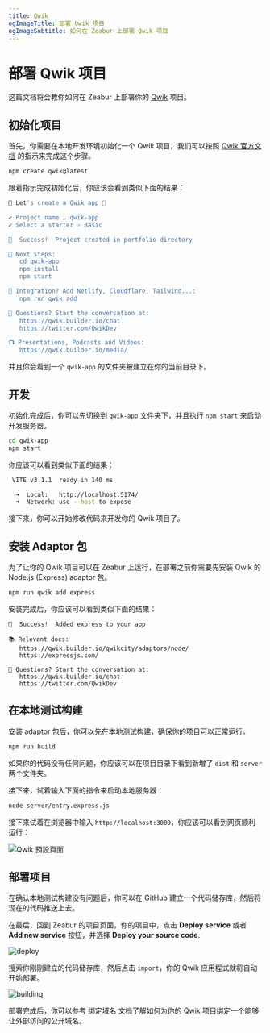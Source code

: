 ```yaml
---
title: Qwik
ogImageTitle: 部署 Qwik 项目
ogImageSubtitle: 如何在 Zeabur 上部署 Qwik 项目
---
```


# 部署 Qwik 项目

这篇文档将会教你如何在 Zeabur 上部署你的 [Qwik](https://qwik.builder.io) 项目。

## 初始化项目

首先，你需要在本地开发环境初始化一个 Qwik 项目，我们可以按照 [Qwik 官方文档](https://qwik.builder.io/docs/getting-started/) 的指示来完成这个步骤。

```bash
npm create qwik@latest
```

跟着指示完成初始化后，你应该会看到类似下面的结果：

```bash
💫 Let's create a Qwik app 💫

✔ Project name … qwik-app
✔ Select a starter › Basic

🦄  Success!  Project created in portfolio directory

🐰 Next steps:
   cd qwik-app
   npm install
   npm start

💬 Integration? Add Netlify, Cloudflare, Tailwind...:
   npm run qwik add

💬 Questions? Start the conversation at:
   https://qwik.builder.io/chat
   https://twitter.com/QwikDev

📺 Presentations, Podcasts and Videos:
   https://qwik.builder.io/media/
```

并且你会看到一个 `qwik-app` 的文件夹被建立在你的当前目录下。

## 开发

初始化完成后，你可以先切换到 `qwik-app` 文件夹下，并且执行 `npm start` 来启动开发服务器。

```bash
cd qwik-app
npm start
```

你应该可以看到类似下面的结果：

```bash
 VITE v3.1.1  ready in 140 ms

  ➜  Local:   http://localhost:5174/
  ➜  Network: use --host to expose
```

接下来，你可以开始修改代码来开发你的 Qwik 项目了。

## 安装 Adaptor 包

为了让你的 Qwik 项目可以在 Zeabur 上运行，在部署之前你需要先安装 Qwik 的 Node.js (Express) adaptor 包。

```bash
npm run qwik add express
```

安装完成后，你应该可以看到类似下面的结果：

```text
🦄  Success!  Added express to your app

📚 Relevant docs:
   https://qwik.builder.io/qwikcity/adaptors/node/
   https://expressjs.com/

💬 Questions? Start the conversation at:
   https://qwik.builder.io/chat
   https://twitter.com/QwikDev
```

## 在本地测试构建

安装 adaptor 包后，你可以先在本地测试构建，确保你的项目可以正常运行。

```bash
npm run build
```

如果你的代码没有任何问题，你应该可以在项目目录下看到新增了 `dist` 和 `server` 两个文件夹。

接下来，试着输入下面的指令来启动本地服务器：

```bash
node server/entry.express.js
```

接下来试着在浏览器中输入 `http://localhost:3000`，你应该可以看到网页顺利运行：

![Qwik 預設頁面](/framework/qwik/localhost.png)

## 部署项目

在确认本地测试构建没有问题后，你可以在 GitHub 建立一个代码储存库，然后将现在的代码推送上去。

在最后，回到 Zeabur 的项目页面，你的项目中，点击 **Deploy service** 或者 **Add new service** 按钮，并选择 **Deploy your source code**.

![deploy](/framework/deploy.png)

搜索你刚刚建立的代码储存库，然后点击 `import`，你的 Qwik 应用程式就将自动开始部署。

![building](/framework/qwik/building.png)

部署完成后，你可以参考 [绑定域名](../deploy/domain-binding) 文档了解如何为你的 Qwik 项目绑定一个能够让外部访问的公开域名。
